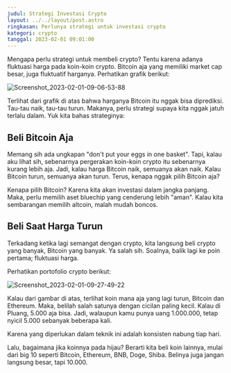 ```yaml
---
judul: Strategi Investasi Crypto
layout: ../../layout/post.astro
ringkasan: Perlunya strategi untuk investasi crypto
kategori: crypto
tanggal: 2023-02-01 09:01:00
---
```


Mengapa perlu strategi untuk membeli crypto? Tentu karena adanya fluktuasi harga pada koin-koin crypto. Bitcoin aja yang memiliki market cap besar, juga fluktuatif harganya. Perhatikan grafik berikut:

![Screenshot_2023-02-01-09-06-53-88](https://user-images.githubusercontent.com/7939342/215920120-705c132d-3db6-41a5-8932-25edba8fb878.png)

Terlihat dari grafik di atas bahwa harganya Bitcoin itu nggak bisa diprediksi. Tau-tau naik, tau-tau turun. Makanya, perlu strategi supaya kita nggak jatuh terlalu dalam. Yuk kita bahas strateginya:

## Beli Bitcoin Aja

Memang sih ada ungkapan "don't put your eggs in one basket". Tapi, kalau aku lihat sih, sebenarnya pergerakan koin-koin crypto itu sebenarnya kurang lebih aja. Jadi, kalau harga Bitcoin naik, semuanya akan naik. Kalau Bitcoin turun, semuanya akan turun. Terus, kenapa nggak pilih Bitcoin aja?

Kenapa pilih Bitcoin? Karena kita akan investasi dalam jangka panjang. Maka, perlu memilih aset bluechip yang cenderung lebih "aman". Kalau kita sembarangan memilih altcoin, malah mudah boncos.

## Beli Saat Harga Turun

Terkadang ketika lagi semangat dengan crypto, kita langsung beli crypto yang banyak, Bitcoin yang banyak. Ya salah sih. Soalnya, balik lagi ke poin pertama; fluktuasi harga.

Perhatikan portofolio crypto berikut:

![Screenshot_2023-02-01-09-27-49-22](https://user-images.githubusercontent.com/7939342/215922582-69e11735-ab69-425d-ac42-d645a402902a.png)

Kalau dari gambar di atas, terlihat koin mana aja yang lagi turun, Bitcoin dan Ethereum. Maka, belilah salah satunya dengan cicilan paling kecil. Kalau di Pluang, 5.000 aja bisa. Jadi, walaupun kamu punya uang 1.000.000, tetap nyicil 5.000 sebanyak beberapa kali.

Karena yang diperlukan dalam teknik ini adalah konsisten nabung tiap hari.

Lalu, bagaimana jika koinnya pada hijau? Berarti kita beli koin lainnya, mulai dari big 10 seperti Bitcoin, Ethereum, BNB, Doge, Shiba. Belinya juga jangan langsung besar, tapi 10.000.
